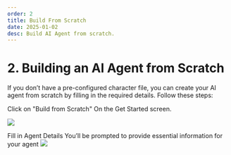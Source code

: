 ```yaml
---
order: 2
title: Build From Scratch
date: 2025-01-02
desc: Build AI Agent from scratch.
---
```


# 2. Building an AI Agent from Scratch

If you don’t have a pre-configured character file, you can create your AI agent from scratch by filling in the required details.
Follow these steps:

Click on "Build from Scratch"
On the Get Started screen.

![](../b-flow-4.png)

Fill in Agent Details
You’ll be prompted to provide essential information for your agent
![](../b-future-flow-5.png)

